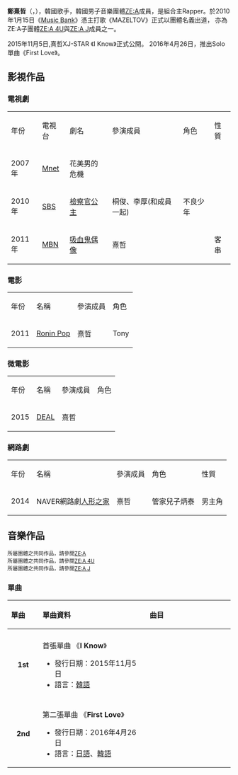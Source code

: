 {{blpsources|time=2016-11-06T02:17:49+00:00}}
{{veil|time=2016-11-06T02:17:49+00:00}}
{{藝人
| 姓名 = 鄭熹哲
| 類型 = 男藝人
| 圖片 = 
| 外文名 =정희철	
| 別名 = 濟州島美男
| 英文名 = 
| 羅馬拼音 =Jung Hee Cheol
| 國籍 =  {{KOR}}
| 出生日期 = {{birth date and age|1989|12|9}}
| 出生地點 ={{KOR}}[[濟州特別自治道|濟州特別自治道]]
| 演奏樂器 = 
| 音樂類型 = [[韓國流行音樂|K-pop]]
| 職業 = [[歌手|歌手]]
| 語言 = [[韓語|韓語]]、[[英語|英語]]、[[日語|日語]]、[[漢語|漢語]]
| 活躍年代 = 2010年至今
| 出道日期 = 2010年1月15日
| 唱片公司 =
| 經紀公司 = [[Star_Empire_Entertainment|Star Empire Entertainment]] (2010-2017)
| 網站 = 
| 相關團體 = [[ZE:A|ZE:A]]、[[ZE:A_4U|ZE:A 4U]]、[[ZE:A_J|ZE:A J]]
| 教育程度 = 
}}
{{Infobox Korean name
|title=鄭熹哲
|hangul=정희철
|hanja={{linktext|鄭|熹|哲}}
}}

'''鄭熹哲'''（{{lang-ko|'''정희철'''}}，{{bd|1989年|12月9日}}），韓國歌手，韓國男子音樂團體[[ZE:A|ZE:A]]成員，是組合主Rapper。於2010年1月15日《[[Music_Bank|Music Bank]]》憑主打歌《MAZELTOV》正式以團體名義出道， 亦為ZE:A子團體[[ZE:A_4U|ZE:A 4U]]與[[ZE:A_J|ZE:A J]]成員之一。

2015年11月5日,熹哲XJ-STAR 《I Know》正式公開。 2016年4月26日，推出Solo單曲《First Love》。

== 影視作品 ==
=== 電視劇 ===
{| class="wikitable"
|-style="background:#FDFF73; font-weight:bold; text-align:center;"
|年份 ||電視台 ||劇名 ||參演成員 ||角色||性質 
|-
| 2007年 || [[Mnet|Mnet]] || 花美男的危機 ||   ||  ||  
|-
| 2010年 || [[SBS_(韓國)|SBS]] || [[檢察官公主|檢察官公主]] || 桐俊、李厚(和成員一起) || 不良少年 ||   
|-
|rowspan=2| 2011年||[[MBN|MBN]] || [[吸血鬼偶像|吸血鬼偶像]] || colspan=2|熹哲||  客串    
|}

=== 電影 ===
{| class="wikitable"
|-style="background:#FDFF73; font-weight:bold; text-align:center;"
|年份 ||名稱 ||參演成員 ||角色
|-
|2011|| [[Ronin_Pop|Ronin Pop]] || 熹哲 || Tony 
|}

=== 微電影 ===
{| class="wikitable"
|-style="background:#FDFF73; font-weight:bold; text-align:center;"
|年份 ||名稱 ||參演成員 ||角色
|-
|2015|| [[DEAL|DEAL]] || 熹哲 || 
|}

=== 網路劇 ===
{| class="wikitable"
|-style="background:#FDFF73; font-weight:bold; text-align:center;"
|年份 ||名稱 ||參演成員 ||角色||性質 
|-
|2014||NAVER網路劇[[人形之家|人形之家]] || 熹哲 ||管家兒子炳泰 ||男主角 
|}

== 音樂作品 ==
<small>所屬團體之共同作品，請參閱[[ZE:A|ZE:A]]</small> <br>
<small>所屬團體之共同作品，請參閱[[ZE:A_4U|ZE:A 4U]]</small> <br>
<small>所屬團體之共同作品，請參閱[[ZE:A_J|ZE:A J]]</small> <br>

=== 單曲 ===
{| class="wikitable"
!align="left" width="75px"| 單曲
!align="left" width="350px"| 單曲資料
!align="left" width="300px"| 曲目
|-
|- bgcolor="#F0F8FF"
|align="center"| ''' 1st '''
|align="left"| 首張單曲 《'''I Know'''》
* 發行日期：2015年11月5日
* 語言：[[韓語|韓語]]
|align="left" style="font-size: 85%;"|
{{hidden|曲目|
# I Know( with J-STAR)}}
|-
|- bgcolor="#F0F8FF"
|align="center"| ''' 2nd '''
|align="left"| 第二張單曲 《'''First Love'''》
* 發行日期：2016年4月26日
* 語言：[[日語|日語]]、[[韓語|韓語]]
|align="left" style="font-size: 85%;"|
{{hidden|曲目|
# First Love}}
|}

{{ZE:A}}